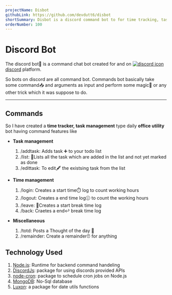 ```yaml
---
projectName: Disbot
githubLink: https://github.com/devdutt6/disbot
shortSummary: Disbot is a discord command bot to for time tracking, task management other intresting feature like remainders.
orderNumber: 100
---
```



# <HoverUnder color='border-yellow-400' class="border-yellow-400" >Discord Bot</HoverUnder>

<LinkProject github={frontmatter.githubLink} />

The discord bot🤖 is a command chat bot created for and on [<Image src="/socialIcons/discord.svg" alt="discord icon" width={16} height={16} class="inline-block not-prose" /> discord](https://discord.com/) platform.

So bots on discord are all command bot. Commands bot basically take some command📥 and arguments as input and perform some magic💫 or any other trick which it was suppose to do.

<hr />

## <HoverUnder color='border-yellow-400' class="border-yellow-400">Commands</HoverUnder>

So I have created a **time tracker, task management** type daily **office utility** bot having command features like

- **Task management**

  1. <TagLook>/addtask</TagLook>: Adds task ➕ to your todo list
  2. <TagLook>/list</TagLook>: 📃Lists all the task which are added in the list
     and not yet marked as done
  3. <TagLook>/edittask</TagLook>: To edit🖋️ the existsing task from the list

- **Time management**

  1. <TagLook>/login</TagLook>: Creates a start time⏱️ log to count working
     hours
  2. <TagLook>/logout</TagLook>: Creates a end time log🕧 to count the working
     hours
  3. <TagLook>/leave</TagLook>: 🚪Creates a start break time log
  4. <TagLook>/back</TagLook>: Craetes a end↩️ break time log

- **Miscellaneous**

  1. <span class='px-2 font-bold rounded-lg bg-white/40'>/totd</span>: Posts a
     Thought of the day 💭
  2. <span class='px-2 font-bold rounded-lg bg-white/40'>/remainder</span>:
     Create a remainder⏰ for anything

## <HoverUnder color='border-yellow-400' class="border-yellow-400" >Technology Used</HoverUnder>

1. [Node.js](https://nodejs.org/en): Runtime for backend command handeling
2. [DiscordJs](https://discord.js.org/): package for using discords provided APIs
3. [node-cron](https://www.npmjs.com/package/node-cron): package to schedule cron jobs on Node.js
4. [MongoDB](https://www.mongodb.com/): No-Sql database
5. [Luxon](https://moment.github.io/luxon/#/): a package for date utils functions
